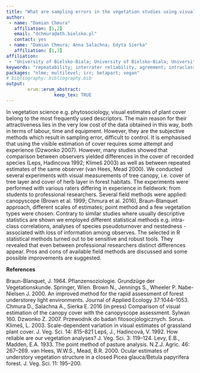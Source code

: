 ```yaml
---
title: "What are sampling errors in the vegetation studies using visual estimation of presence and cover of plants? R can help"
author:
 - name: "Damian Chmura"
   affiliation: [1,2]
   email: "dchmura@ath.bielsko.pl"
   contact: yes
 - name: "Damian Chmura; Anna Salachna; Edyta Sierka"
   affiliation: [1,3]
affiliation:
 - "University of Bielsko-Biala; University of Bielsko-Biala; University of Silesia"
keywords: "repeatability; interrater reliability, agreement; intraclass correlation coefficient"
packages: "nlme; multilevel; irr; betapart; vegan"
# bibliography: bibliography.bib
output:  
        erum::erum_abstract:
                  keep_tex: TRUE
---
```


In vegetation science e.g. phytosociology, visual estimates of plant
cover belong to the most frequently used descriptors. The main reason
for their attractiveness lies in the very low cost of the data obtained
in this way, both in terms of labour, time and equipment. However, they
are the subjective methods which result in sampling error, difficult to
control. It is emphasised that using the visible estimation of cover
requires some attempt and experience (Dzwonko 2007). However, many
studies showed that comparison between observers yielded differences in
the cover of recorded species (Leps, Hadincova 1992; Klimeš 2003) as
well as between repeated estimates of the same observer (van Hees, Mead
2000). We conducted several experiments with visual measurements of tree
canopy, i.e. cover of tree layer and cover of herb layer in forest
habitats. The experiments were performed with various raters differing
in experience in fieldwork: from students to professional researchers.
Several field methods were applied: canopyscope (Brown et al. 1999;
Chmura et al. 2016), Braun-Blanquet approach, different scales of
estimates; point method and a few vegetation types were chosen. Contrary
to similar studies where usually descriptive statistics are shown we
employed different statistical methods e.g. intra-class correlations,
analyses of species pseudoturnover and nestedness - associated with loss
of information among observes. The selected in R statistical methods
turned out to be sensitive and robust tools. They revealed that even
between professional researchers distinct differences appear. Pros and
cons of available field methods are discussed and some possible
improvements are suggested.

**References**

Braun-Blanquet, J. 1964. Pflanzensoziologie. Grundzüge der
Vegetationskunde. Springer, Wien. Brown N., Jennings S., Wheeler P.
Nabe-Nielsen J. 2000. An improved method for the rapid assessment of
forest understorey light environments. Journal of Applied Ecology
37:1044–1053. Chmura D., Salachna A., Sierka E. 2016 (in press)
Comparison of visual estimation of the canopy cover with the canopyscope
assessment. Sylwan 160. Dzwonko Z. 2007. Przewodnik do badań
fitosocjologicznych. Sorus. Klimeš, L. 2003. Scale-dependent variation
in visual estimates of grassland plant cover. J. Veg. Sci. 14: 815–821
Lepš, J., Hadincová, V. 1992. How reliable are our vegetation analyses?
J. Veg. Sci. 3: 119–124. Levy, E.B., Madden, E.A. 1933. The point method
of pasture analysis. N.Z.J. Agric. 46: 267–269. van Hees, W.W.S., Mead,
B.R. 2000. Ocular estimates of understory vegetation structure in a
closed Picea glauca/Betula papyrifera forest. J. Veg. Sci. 11: 195–200.
